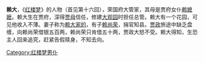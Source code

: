 {{dead end|time=2013-06-15T16:59:36+00:00}}
{{inappropriate tone|time=2013-06-15T16:59:36+00:00}}
'''赖大'''，《[[红楼梦|红楼梦]]》的人物（首见第十六回），荣国府大管家，其母是贾府女仆[[赖嬷嬷|赖嬷嬷]]。赖大生在贾府，深得[[贾母|贾母]]信任，修建[[大观园|大观园]]时担任总管。赖大有一个花园，可见他收入不薄。妻子称为[[赖大家的|赖大家的]]，有子[[赖尚荣|赖尚荣]]，捐官知县。[[贾政|贾政]]旅途中缺乏盘缠，向赖尚荣借银五百两，赖尚荣只肯借五十两，贾政大怒不受。赖大得知，生恐主人回来追究，赶紧告假赎身，不知去向。

[[Category:红楼梦男仆|Category:红楼梦男仆]]